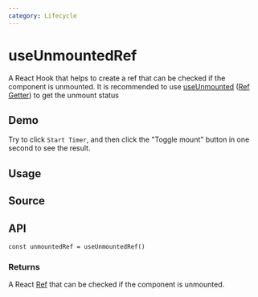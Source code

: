 ```yaml
---
category: Lifecycle
---
```


# useUnmountedRef


<HooksType category="Lifecycle" />

A React Hook that helps to create a ref that can be checked if the component is unmounted. It is recommended to use [useUnmounted](/reference/use-unmounted) ([Ref Getter](/docs/features/ref-getter)) to get the unmount status

## Demo

Try to click `Start Timer`, and then click the "Toggle mount" button in one second to see the result.


<App />

## Usage



## Source


<Source />

## API

```tsx
const unmountedRef = useUnmountedRef()
```

### Returns

A React [Ref](https://react.dev/learn/referencing-values-with-refs) that can be checked if the component is unmounted.

